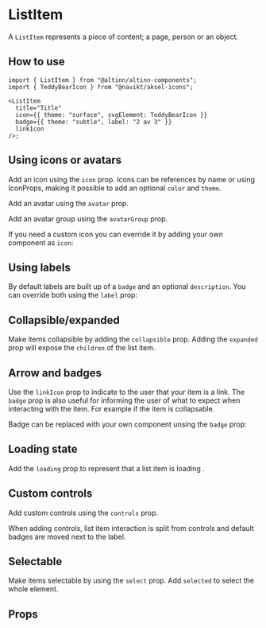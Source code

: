 
<Meta of={ListItemStories} />

# ListItem

A `ListItem` represents a piece of content; a page, person or an object.

<Primary />

## How to use

```tsx
import { ListItem } from "@altinn/altinn-components";
import { TeddyBearIcon } from "@navikt/aksel-icons";

<ListItem
  title="Title"
  icon={{ theme: "surface", svgElement: TeddyBearIcon }}
  badge={{ theme: "subtle", label: "2 av 3" }}
  linkIcon
/>;
```

## Using icons or avatars

Add an icon using the `icon` prop. Icons can be references by name or using IconProps, making it possible to add an optional `color` and `theme`.

<Canvas of={ListItemStories.IconTypes} />

Add an avatar using the `avatar` prop.

<Canvas of={ListItemStories.Avatars} />

Add an avatar group using the `avatarGroup` prop.

<Canvas of={ListItemStories.AvatarGroups} />

If you need a custom icon you can override it by adding your own component as `icon`:

<Canvas of={ListItemStories.OverridingIcon} />

## Using labels

By default labels are built up of a `badge` and an optional `description`. You can override both using the `label` prop:

<Canvas of={ListItemStories.OverridingLabel} />

## Collapsible/expanded

Make items collapsible by adding the `collapsible` prop. Adding the `expanded` prop will expose the `children` of the list item.

<Canvas of={ListItemStories.Collapsible} />

## Arrow and badges

Use the `linkIcon` prop to indicate to the user that your item is a link. The `badge` prop is also useful for informing the user of what to expect when interacting with the item. For example if the item is collapsable.

<Canvas of={ListItemStories.Badges} />

Badge can be replaced with your own component unsing the `badge` prop:

<Canvas of={ListItemStories.OverridingBadge} />

## Loading state

Add the `loading` prop to represent that a list item is loading .

<Canvas of={ListItemStories.LoadingState} />

## Custom controls

Add custom controls using the `controls` prop.

<Canvas of={ListItemStories.CustomControls} />

When adding controls, list item interaction is split from controls and default badges are moved next to the label.

## Selectable

Make items selectable by using the `select` prop. Add `selected` to select the whole element.

<Canvas of={ListItemStories.Selectable} />

## Props

<Primary />
<Controls of={ListItemStories.Default} />
